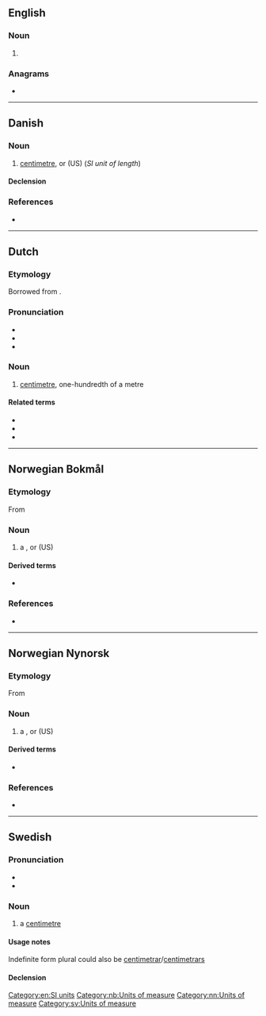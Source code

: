 {{also|Centimeter|centiméter|centi-meter}}
==English==

===Noun===
{{en-noun}}

# {{lb|en|American spelling}} {{alt form|en|centimetre}}

===Anagrams===
* {{anagrams|en|a=ceeeimnrtt|centimetre|recitement|remittence}}

[[Category:en:SI units]]

----

==Danish==

===Noun===
{{da-noun|en}}

# [[centimetre]], or {{l|en|centimeter}} (US) (''SI unit of length'')

====Declension====
{{da-noun-infl|en||ne}}

===References===
* {{R:Den Danske Ordbog}}

----

==Dutch==

===Etymology===
Borrowed from {{bor|nl|fr|centimètre}}.

===Pronunciation===
* {{IPA|nl|/ˈsɛntiˌmeːtər/}}
* {{audio|nl|nl-centimeter.ogg|centimeter}}
* {{hyphenation|nl|cen|ti|me|ter}}

===Noun===
{{nl-noun|m|-s|centimetertje}}

# [[centimetre]], one-hundredth of a metre

====Related terms====
* {{l|nl|meter}}
* {{l|nl|decimeter}}
* {{l|nl|millimeter}}

----

==Norwegian Bokmål==

===Etymology===
From {{prefix|nb|centi|meter}}

===Noun===
{{head|nb|noun|g=m|definite singular|centimeteren|indefinite plural|centimeter|definite plural|centimeterne}}

# a {{l|en|centimetre}}, or {{l|en|centimeter}} (US) {{qualifier|SI unit of length}}

====Derived terms====
* {{l|nb|kvadratcentimeter}}

===References===
* {{R:The Bokmål Dictionary}}

[[Category:nb:Units of measure]]

----

==Norwegian Nynorsk==

===Etymology===
From {{prefix|nn|centi|meter}}

===Noun===
{{head|nn|noun|g=m|definite singular|centimeteren|indefinite plural|centimeter|definite plural|centimeterane|or|centimetrane}}

# a {{l|en|centimetre}}, or {{l|en|centimeter}} (US) {{qualifier|SI unit of length}}

====Derived terms====
* {{l|nn|kvadratcentimeter}}

===References===
* {{R:The Nynorsk Dictionary}}

[[Category:nn:Units of measure]]

----

==Swedish==

===Pronunciation===
* {{IPA|sv|/sɛntɪˈmeːtɛr/|/ˈsɛntɪmeːtɛr/}}
* {{audio|sv|Sv-centimeter.ogg|Audio}}

===Noun===
{{sv-noun|c}}

# a [[centimetre]]

====Usage notes====
Indefinite form plural could also be [[centimetrar]]/[[centimetrars]]

====Declension====
{{sv-noun-irreg-c|2=centimetern|3=centimeter|4=centimeterna}}

[[Category:sv:Units of measure]]